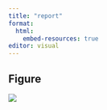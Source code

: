 ```yaml
---
title: "report"
format:
  html:
    embed-resources: true
editor: visual
---
```



## Figure

![](output/fig.png)
